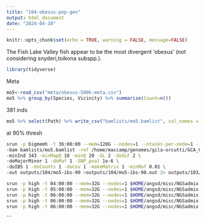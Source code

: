 ```yaml
---
title: "104-obesus-pop-gen"
output: html_document
date: "2024-04-10"
---
```


```r
knitr::opts_chunk$set(echo = TRUE, warning = FALSE, message=FALSE)
```

The Fish Lake Valley fish appear to be the most divergent 'obesus' (not considering snyderi,toikona subspp.).   

```r
library(tidyverse)
```

Meta

```r
mo5<-read_csv("meta/obesus-500k-meta.csv")
mo5 %>% group_by(Species, Vicinity) %>% summarize(Count=n())
```

381 inds   

```r
mo5 %>% select(Path) %>% write_csv("bamlists/mo5.bamlist", col_names = FALSE)
```

at 90% thresh 
```sh
srun -p bigmemh -t 36:00:00 --mem=128G --nodes=1 --ntasks-per-node=1 --cpus-per-task=12  $HOME/angsd/angsd -P 12  \
-bam bamlists/mo5.bamlist -ref /home/maccamp/genomes/gila-orcutti/GCA_026230005.1_fGilOrc1.0.hap1_genomic.fna.gz \
-minInd 343 -minMapQ 10 -minQ 20 -GL 2 -doGLF 2 \
-doMajorMinor 1 -doMaf 1 -SNP_pval 1e-6 \
-doIBS 1 -doCounts 1 -doCov 1 -makeMatrix 1 -minMaf 0.01 \
-out outputs/104/mo5-ibs-90 >outputs/104/mo5-ibs-90.out 2> outputs/103/mo5-ibs-90.err &

srun -p high -t 04:00:00 --mem=32G --nodes=1 $HOME/angsd/misc/NGSadmix -P 12 -likes outputs/104/mo5-ibs-90.beagle.gz -K 2 -o outputs/104/mo5-K2 &
srun -p high -t 05:00:00 --mem=32G --nodes=1 $HOME/angsd/misc/NGSadmix -P 12 -likes outputs/104/mo5-ibs-90.beagle.gz -K 3 -o outputs/104/mo5-K3 &
srun -p high -t 06:00:00 --mem=32G --nodes=1 $HOME/angsd/misc/NGSadmix -P 12 -likes outputs/104/mo5-ibs-90.beagle.gz -K 4 -o outputs/104/mo5-K4 &
srun -p high -t 06:00:00 --mem=32G --nodes=1 $HOME/angsd/misc/NGSadmix -P 12 -likes outputs/104/mo5-ibs-90.beagle.gz -K 5 -o outputs/104/mo5-K5 &
srun -p high -t 06:00:00 --mem=32G --nodes=1 $HOME/angsd/misc/NGSadmix -P 12 -likes outputs/104/mo5-ibs-90.beagle.gz -K 6 -o outputs/104/mo5-K6 &

```

```
